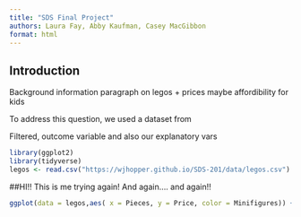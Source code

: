 ```yaml
---
title: "SDS Final Project"
authors: Laura Fay, Abby Kaufman, Casey MacGibbon
format: html
---
```


## Introduction
Background information paragraph on legos + prices maybe affordibility for kids

To address this question, we used a dataset from 

Filtered, outcome variable and also our explanatory vars


```r
library(ggplot2)
library(tidyverse)
legos <- read.csv("https://wjhopper.github.io/SDS-201/data/legos.csv")
```

##HI!!
This is me trying again!
And again....
and again!!

```r
ggplot(data = legos,aes( x = Pieces, y = Price, color = Minifigures)) + geom_point() + scale_color_continuous(low = "pink", high = "maroon")
```

